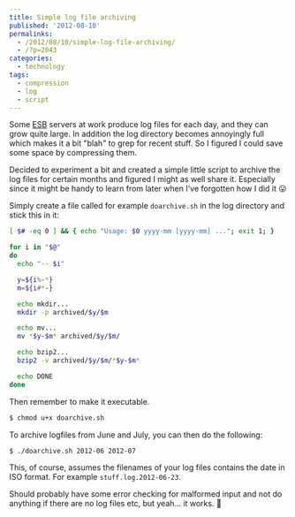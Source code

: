 ---
title: Simple log file archiving
published: '2012-08-10'
permalinks:
  - /2012/08/10/simple-log-file-archiving/
  - /?p=2043
categories:
  - technology
tags:
  - compression
  - log
  - script
---

Some [ESB](http://en.wikipedia.org/wiki/Enterprise_service_bus) servers at work produce log files for each day, and they can grow quite large. In addition the log directory becomes annoyingly full which makes it a bit "blah" to grep for recent stuff. So I figured I could save some space by compressing them.

Decided to experiment a bit and created a simple little script to archive the log files for certain months and figured I might as well share it. Especially since it might be handy to learn from later when I've forgotten how I did it 😛

Simply create a file called for example `doarchive.sh` in the log directory and stick this in it:

```bash
[ $# -eq 0 ] && { echo "Usage: $0 yyyy-mm [yyyy-mm] ..."; exit 1; }

for i in "$@"
do
  echo "-- $i"

  y=${i%-*}
  m=${i#*-}

  echo mkdir...
  mkdir -p archived/$y/$m

  echo mv...
  mv *$y-$m* archived/$y/$m/

  echo bzip2...
  bzip2 -v archived/$y/$m/*$y-$m*

  echo DONE
done
```

Then remember to make it executable.

```bash
$ chmod u+x doarchive.sh
```

To archive logfiles from June and July, you can then do the following:

```bash
$ ./doarchive.sh 2012-06 2012-07
```

This, of course, assumes the filenames of your log files contains the date in ISO format. For example `stuff.log.2012-06-23`.

Should probably have some error checking for malformed input and not do anything if there are no log files etc, but yeah... it works. 🙂
